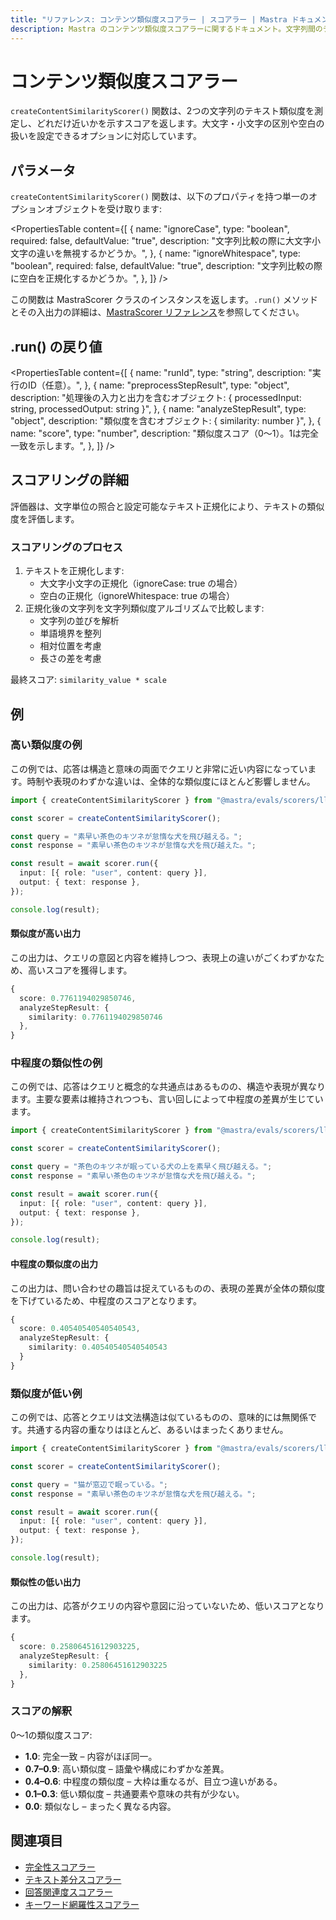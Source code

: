 ```yaml
---
title: "リファレンス: コンテンツ類似度スコアラー | スコアラー | Mastra ドキュメント"
description: Mastra のコンテンツ類似度スコアラーに関するドキュメント。文字列間のテキスト類似度を測定し、マッチングスコアを提供します。
---
```


# コンテンツ類似度スコアラー

`createContentSimilarityScorer()` 関数は、2つの文字列のテキスト類似度を測定し、どれだけ近いかを示すスコアを返します。大文字・小文字の区別や空白の扱いを設定できるオプションに対応しています。

## パラメータ

`createContentSimilarityScorer()` 関数は、以下のプロパティを持つ単一のオプションオブジェクトを受け取ります:

<PropertiesTable
  content={[
    {
      name: "ignoreCase",
      type: "boolean",
      required: false,
      defaultValue: "true",
      description: "文字列比較の際に大文字小文字の違いを無視するかどうか。",
    },
    {
      name: "ignoreWhitespace",
      type: "boolean",
      required: false,
      defaultValue: "true",
      description: "文字列比較の際に空白を正規化するかどうか。",
    },
  ]}
/>

この関数は MastraScorer クラスのインスタンスを返します。`.run()` メソッドとその入出力の詳細は、[MastraScorer リファレンス](./mastra-scorer)を参照してください。

## .run() の戻り値

<PropertiesTable
  content={[
    {
      name: "runId",
      type: "string",
      description: "実行のID（任意）。",
    },
    {
      name: "preprocessStepResult",
      type: "object",
      description:
        "処理後の入力と出力を含むオブジェクト: { processedInput: string, processedOutput: string }",
    },
    {
      name: "analyzeStepResult",
      type: "object",
      description: "類似度を含むオブジェクト: { similarity: number }",
    },
    {
      name: "score",
      type: "number",
      description:
        "類似度スコア（0〜1）。1は完全一致を示します。",
    },
  ]}
/>

## スコアリングの詳細

評価器は、文字単位の照合と設定可能なテキスト正規化により、テキストの類似度を評価します。

### スコアリングのプロセス

1. テキストを正規化します:
   - 大文字小文字の正規化（ignoreCase: true の場合）
   - 空白の正規化（ignoreWhitespace: true の場合）
2. 正規化後の文字列を文字列類似度アルゴリズムで比較します:
   - 文字列の並びを解析
   - 単語境界を整列
   - 相対位置を考慮
   - 長さの差を考慮

最終スコア: `similarity_value * scale`

## 例

### 高い類似度の例

この例では、応答は構造と意味の両面でクエリと非常に近い内容になっています。時制や表現のわずかな違いは、全体的な類似度にほとんど影響しません。

```typescript title="src/example-high-similarity.ts" showLineNumbers copy
import { createContentSimilarityScorer } from "@mastra/evals/scorers/llm";

const scorer = createContentSimilarityScorer();

const query = "素早い茶色のキツネが怠惰な犬を飛び越える。";
const response = "素早い茶色のキツネが怠惰な犬を飛び越えた。";

const result = await scorer.run({
  input: [{ role: "user", content: query }],
  output: { text: response },
});

console.log(result);
```


#### 類似度が高い出力

この出力は、クエリの意図と内容を維持しつつ、表現上の違いがごくわずかなため、高いスコアを獲得します。

```typescript
{
  score: 0.7761194029850746,
  analyzeStepResult: {
    similarity: 0.7761194029850746
  },
}
```


### 中程度の類似性の例

この例では、応答はクエリと概念的な共通点はあるものの、構造や表現が異なります。主要な要素は維持されつつも、言い回しによって中程度の差異が生じています。

```typescript title="src/example-moderate-similarity.ts" showLineNumbers copy
import { createContentSimilarityScorer } from "@mastra/evals/scorers/llm";

const scorer = createContentSimilarityScorer();

const query = "茶色のキツネが眠っている犬の上を素早く飛び越える。";
const response = "素早い茶色のキツネが怠惰な犬を飛び越える。";

const result = await scorer.run({
  input: [{ role: "user", content: query }],
  output: { text: response },
});

console.log(result);
```


#### 中程度の類似度の出力

この出力は、問い合わせの趣旨は捉えているものの、表現の差異が全体の類似度を下げているため、中程度のスコアとなります。

```typescript
{
  score: 0.40540540540540543,
  analyzeStepResult: {
    similarity: 0.40540540540540543
  }
}
```


### 類似度が低い例

この例では、応答とクエリは文法構造は似ているものの、意味的には無関係です。共通する内容の重なりはほとんど、あるいはまったくありません。

```typescript title="src/example-low-similarity.ts" showLineNumbers copy
import { createContentSimilarityScorer } from "@mastra/evals/scorers/llm";

const scorer = createContentSimilarityScorer();

const query = "猫が窓辺で眠っている。";
const response = "素早い茶色のキツネが怠惰な犬を飛び越える。";

const result = await scorer.run({
  input: [{ role: "user", content: query }],
  output: { text: response },
});

console.log(result);
```


#### 類似性の低い出力

この出力は、応答がクエリの内容や意図に沿っていないため、低いスコアとなります。

```typescript
{
  score: 0.25806451612903225,
  analyzeStepResult: {
    similarity: 0.25806451612903225
  },
}
```


### スコアの解釈

0〜1の類似度スコア:

- **1.0**: 完全一致 – 内容がほぼ同一。
- **0.7–0.9**: 高い類似度 – 語彙や構成にわずかな差異。
- **0.4–0.6**: 中程度の類似度 – 大枠は重なるが、目立つ違いがある。
- **0.1–0.3**: 低い類似度 – 共通要素や意味の共有が少ない。
- **0.0**: 類似なし – まったく異なる内容。

## 関連項目

- [完全性スコアラー](./completeness)
- [テキスト差分スコアラー](./textual-difference)
- [回答関連度スコアラー](./answer-relevancy)
- [キーワード網羅性スコアラー](./keyword-coverage)
